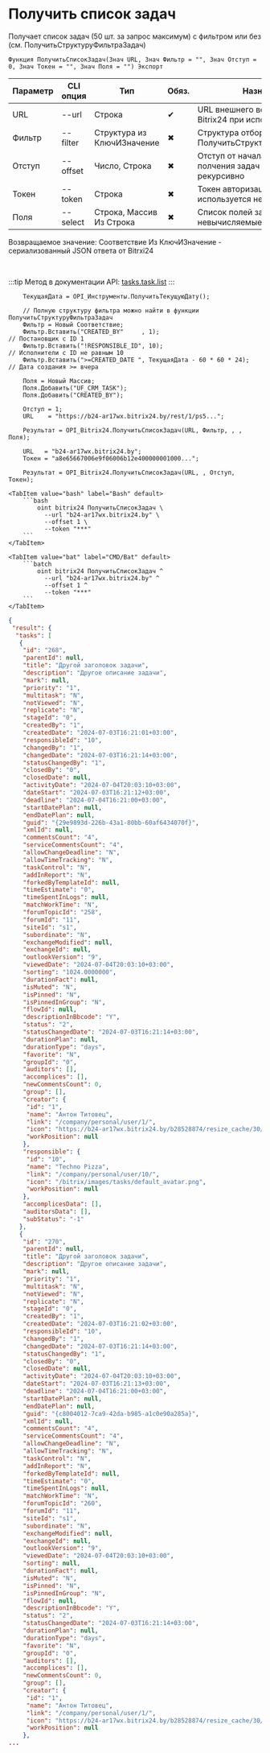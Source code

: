 ﻿---
sidebar_position: 2
---


# Получить список задач
 Получает список задач (50 шт. за запрос максимум) с фильтром или без (см. ПолучитьСтруктуруФильтраЗадач)



`Функция ПолучитьСписокЗадач(Знач URL, Знач Фильтр = "", Знач Отступ = 0, Знач Токен = "", Знач Поля = "") Экспорт`

  | Параметр | CLI опция | Тип | Обяз. | Назначение |
  |-|-|-|-|-|
  | URL | --url | Строка | &#x2714; | URL внешнего вебхука или адрес Bitrix24 при использовании токена |
  | Фильтр | --filter | Структура из КлючИЗначение | &#x2716; | Структура отбора задач (см. ПолучитьСтруктуруФильтраЗадач) |
  | Отступ | --offset | Число, Строка | &#x2716; | Отступ от начала списка для полчения задач > 50 шт. рекурсивно |
  | Токен | --token | Строка | &#x2716; | Токен авторизации, если используется не вебхук |
  | Поля | --select | Строка, Массив Из Строка | &#x2716; | Список полей задачи в ответе. Все невычисляемые по умолчанию |

  
  Возвращаемое значение:   Соответствие Из КлючИЗначение - сериализованный JSON ответа от Bitrxi24

<br/>

:::tip
Метод в документации API: [tasks.task.list](https://dev.1c-bitrix.ru/rest_help/tasks/task/tasks/tasks_task_list.php)
:::
<br/>


```bsl title="Пример использования для 1С:Предприятие/OneScript"
    ТекущаяДата = OPI_Инструменты.ПолучитьТекущуюДату();

    // Полную структуру фильтра можно найти в функции ПолучитьСтруктуруФильтраЗадач
    Фильтр = Новый Соответствие;
    Фильтр.Вставить("CREATED_BY"     , 1);                            // Постановщик с ID 1
    Фильтр.Вставить("!RESPONSIBLE_ID", 10);                           // Исполнители с ID не равным 10
    Фильтр.Вставить(">=CREATED_DATE ", ТекущаяДата - 60 * 60 * 24);   // Дата создания >= вчера

    Поля = Новый Массив;
    Поля.Добавить("UF_CRM_TASK");
    Поля.Добавить("CREATED_BY");

    Отступ = 1;
    URL    = "https://b24-ar17wx.bitrix24.by/rest/1/ps5...";

    Результат = OPI_Bitrix24.ПолучитьСписокЗадач(URL, Фильтр, , , Поля);

    URL   = "b24-ar17wx.bitrix24.by";
    Токен = "a8e65667006e9f06006b12e400000001000...";

    Результат = OPI_Bitrix24.ПолучитьСписокЗадач(URL, , Отступ, Токен);
```
    

 <Tabs>
  
    <TabItem value="bash" label="Bash" default>
        ```bash
            oint bitrix24 ПолучитьСписокЗадач \
              --url "b24-ar17wx.bitrix24.by" \
              --offset 1 \
              --token "***"
        ```
    </TabItem>
  
    <TabItem value="bat" label="CMD/Bat" default>
        ```batch
            oint bitrix24 ПолучитьСписокЗадач ^
              --url "b24-ar17wx.bitrix24.by" ^
              --offset 1 ^
              --token "***"
        ```
    </TabItem>
</Tabs>


```json title="Результат"
{
 "result": {
  "tasks": [
   {
    "id": "268",
    "parentId": null,
    "title": "Другой заголовок задачи",
    "description": "Другое описание задачи",
    "mark": null,
    "priority": "1",
    "multitask": "N",
    "notViewed": "N",
    "replicate": "N",
    "stageId": "0",
    "createdBy": "1",
    "createdDate": "2024-07-03T16:21:01+03:00",
    "responsibleId": "10",
    "changedBy": "1",
    "changedDate": "2024-07-03T16:21:14+03:00",
    "statusChangedBy": "1",
    "closedBy": "0",
    "closedDate": null,
    "activityDate": "2024-07-04T20:03:10+03:00",
    "dateStart": "2024-07-03T16:21:12+03:00",
    "deadline": "2024-07-04T16:21:00+03:00",
    "startDatePlan": null,
    "endDatePlan": null,
    "guid": "{29e9893d-226b-43a1-80bb-60af6434070f}",
    "xmlId": null,
    "commentsCount": "4",
    "serviceCommentsCount": "4",
    "allowChangeDeadline": "N",
    "allowTimeTracking": "N",
    "taskControl": "N",
    "addInReport": "N",
    "forkedByTemplateId": null,
    "timeEstimate": "0",
    "timeSpentInLogs": null,
    "matchWorkTime": "N",
    "forumTopicId": "258",
    "forumId": "11",
    "siteId": "s1",
    "subordinate": "N",
    "exchangeModified": null,
    "exchangeId": null,
    "outlookVersion": "9",
    "viewedDate": "2024-07-04T20:03:10+03:00",
    "sorting": "1024.0000000",
    "durationFact": null,
    "isMuted": "N",
    "isPinned": "N",
    "isPinnedInGroup": "N",
    "flowId": null,
    "descriptionInBbcode": "Y",
    "status": "2",
    "statusChangedDate": "2024-07-03T16:21:14+03:00",
    "durationPlan": null,
    "durationType": "days",
    "favorite": "N",
    "groupId": "0",
    "auditors": [],
    "accomplices": [],
    "newCommentsCount": 0,
    "group": [],
    "creator": {
     "id": "1",
     "name": "Антон Титовец",
     "link": "/company/personal/user/1/",
     "icon": "https://b24-ar17wx.bitrix24.by/b28528874/resize_cache/30/c0120a8d7c10d63c83e32398d1ec4d9e/main/d7e/d7e99cf556e4ab676463dae2c00ddfbb/a7e0af6899300e3c684caeca5c334d81.jpg",
     "workPosition": null
    },
    "responsible": {
     "id": "10",
     "name": "Techno Pizza",
     "link": "/company/personal/user/10/",
     "icon": "/bitrix/images/tasks/default_avatar.png",
     "workPosition": null
    },
    "accomplicesData": [],
    "auditorsData": [],
    "subStatus": "-1"
   },
   {
    "id": "270",
    "parentId": null,
    "title": "Другой заголовок задачи",
    "description": "Другое описание задачи",
    "mark": null,
    "priority": "1",
    "multitask": "N",
    "notViewed": "N",
    "replicate": "N",
    "stageId": "0",
    "createdBy": "1",
    "createdDate": "2024-07-03T16:21:02+03:00",
    "responsibleId": "10",
    "changedBy": "1",
    "changedDate": "2024-07-03T16:21:14+03:00",
    "statusChangedBy": "1",
    "closedBy": "0",
    "closedDate": null,
    "activityDate": "2024-07-04T20:03:10+03:00",
    "dateStart": "2024-07-03T16:21:13+03:00",
    "deadline": "2024-07-04T16:21:00+03:00",
    "startDatePlan": null,
    "endDatePlan": null,
    "guid": "{c8004012-7ca9-42da-b985-a1c0e90a285a}",
    "xmlId": null,
    "commentsCount": "4",
    "serviceCommentsCount": "4",
    "allowChangeDeadline": "N",
    "allowTimeTracking": "N",
    "taskControl": "N",
    "addInReport": "N",
    "forkedByTemplateId": null,
    "timeEstimate": "0",
    "timeSpentInLogs": null,
    "matchWorkTime": "N",
    "forumTopicId": "260",
    "forumId": "11",
    "siteId": "s1",
    "subordinate": "N",
    "exchangeModified": null,
    "exchangeId": null,
    "outlookVersion": "9",
    "viewedDate": "2024-07-04T20:03:10+03:00",
    "sorting": null,
    "durationFact": null,
    "isMuted": "N",
    "isPinned": "N",
    "isPinnedInGroup": "N",
    "flowId": null,
    "descriptionInBbcode": "Y",
    "status": "2",
    "statusChangedDate": "2024-07-03T16:21:14+03:00",
    "durationPlan": null,
    "durationType": "days",
    "favorite": "N",
    "groupId": "0",
    "auditors": [],
    "accomplices": [],
    "newCommentsCount": 0,
    "group": [],
    "creator": {
     "id": "1",
     "name": "Антон Титовец",
     "link": "/company/personal/user/1/",
     "icon": "https://b24-ar17wx.bitrix24.by/b28528874/resize_cache/30/c0120a8d7c10d63c83e32398d1ec4d9e/main/d7e/d7e99cf556e4ab676463dae2c00ddfbb/a7e0af6899300e3c684caeca5c334d81.jpg",
     "workPosition": null
    },
...
```
